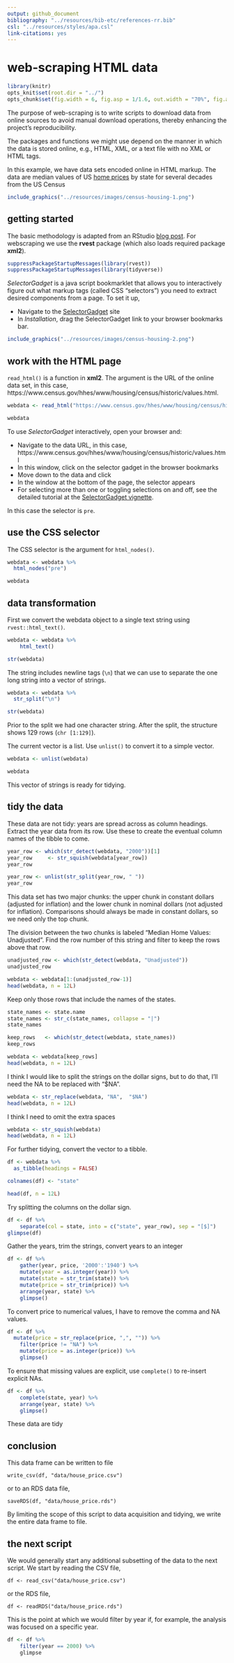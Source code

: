 ```yaml
---
output: github_document
bibliography: "../resources/bib-etc/references-rr.bib"
csl: "../resources/styles/apa.csl"
link-citations: yes
--- 
```


# web-scraping HTML data

```r
library(knitr)
opts_knit$set(root.dir = "../")
opts_chunk$set(fig.width = 6, fig.asp = 1/1.6, out.width = "70%", fig.align = "center", collapse = TRUE)
```

The purpose of web-scraping is to write scripts to download data from online sources to avoid manual download operations, thereby enhancing the project's reproducibility. 

The packages and functions we might  use depend on the manner in which the data is stored online, e.g., HTML, XML, or a text file with no XML or HTML tags. 

In this example, we have data sets encoded online in HTML markup. The data are median values of US [home prices](https://www.census.gov/hhes/www/housing/census/historic/values.html) by state for several decades from the US Census

```r
include_graphics("../resources/images/census-housing-1.png")
```


## getting started 

The basic methodology is adapted from an RStudio [blog post](https://blog.rstudio.com/2014/11/24/rvest-easy-web-scraping-with-r/). For webscraping we use the **rvest** package (which also loads required package **xml2**). 

```r
suppressPackageStartupMessages(library(rvest))
suppressPackageStartupMessages(library(tidyverse))
```

*SelectorGadget* is a java script bookmarklet that allows you to interactively figure out what markup tags (called CSS "selectors") you need to extract desired components from a page. To set it up, 

- Navigate to the [SelectorGadget](https://cran.r-project.org/web/packages/rvest/vignettes/selectorgadget.html) site 
- In *Installation*, drag the SelectorGadget link to your browser bookmarks bar. 



```r
include_graphics("../resources/images/census-housing-2.png")
```



## work with the HTML page

`read_html()` is a function in **xml2**. The argument is the URL of the online data set, in this case, https://www.census.gov/hhes/www/housing/census/historic/values.html. 

```r
webdata <- read_html("https://www.census.gov/hhes/www/housing/census/historic/values.html")

webdata
```

To use *SelectorGadget* interactively, open your browser and:  


- Navigate to the data URL, in this case,  https://www.census.gov/hhes/www/housing/census/historic/values.html
- In this window, click on the selector gadget in the browser bookmarks 
- Move down to the data and click 
- In the window at the bottom of the page, the selector appears 
- For selecting more than one or toggling selections on and off, see the detailed tutorial at the [SelectorGadget vignette](https://cran.r-project.org/web/packages/rvest/vignettes/selectorgadget.html). 


In this case the selector is `pre`. 


## use the CSS selector

The CSS selector is the argument for  `html_nodes()`. 

```r
webdata <- webdata %>%
  html_nodes("pre")

webdata
```

## data transformation 

First we convert the webdata object to a single text string using `rvest::html_text()`. 

```r
webdata <- webdata %>%
	html_text()

str(webdata)
```


The string includes newline tags (`\n`) that we can use to separate the one long string into a vector of strings. 


```r
webdata <- webdata %>%
  str_split("\n")

str(webdata)
```

Prior to the split we had one character string. After the split, the structure shows 129 rows (`chr [1:129]`). 

The current vector is a list. Use `unlist()` to convert it to a simple vector. 
```r
webdata <- unlist(webdata)

webdata
```

This vector of strings is ready for tidying. 

## tidy the data

These data are not tidy: years are spread across as column headings. Extract the year data from its row. Use these to create the eventual column names of the tibble to come. 

```r
year_row <- which(str_detect(webdata, "2000"))[1]
year_row     <- str_squish(webdata[year_row])
year_row

year_row <- unlist(str_split(year_row, " "))
year_row
```

This data set has two major chunks: the upper chunk in constant dollars (adjusted for inflation) and the lower chunk in nominal dollars (not adjusted for inflation). Comparisons should always be made in constant dollars, so we need only the top chunk. 

The division between the two chunks is labeled "Median Home Values: Unadjusted". Find the row number of this string and filter to keep the rows above that row. 

```r
unadjusted_row <- which(str_detect(webdata, "Unadjusted"))
unadjusted_row

webdata <- webdata[1:(unadjusted_row-1)]
head(webdata, n = 12L)
```

Keep only those rows that include the names of the states.

```r
state_names <- state.name
state_names <- str_c(state_names, collapse = "|")
state_names

keep_rows   <- which(str_detect(webdata, state_names))
keep_rows

webdata <- webdata[keep_rows]
head(webdata, n = 12L)
```

I think I would like to split the strings on the dollar signs, but to do that, I'll need the NA to be replaced with "$NA". 

```r
webdata <- str_replace(webdata, "NA",  "$NA")
head(webdata, n = 12L)
```

I think I need to omit the extra spaces

```r
webdata <- str_squish(webdata)
head(webdata, n = 12L)
```

For further tidying, convert the vector to a tibble.

```r
df <- webdata %>%
  as_tibble(headings = FALSE)

colnames(df) <- "state"

head(df, n = 12L)
```

Try splitting the columns on the dollar sign. 

```r
df <- df %>% 
	separate(col = state, into = c("state", year_row), sep = "[$]")
glimpse(df)
```

Gather the years, trim the strings, convert years to an integer

```r
df <- df %>% 
	gather(year, price, '2000':'1940') %>% 
	mutate(year = as.integer(year)) %>% 
	mutate(state = str_trim(state)) %>% 
	mutate(price = str_trim(price)) %>% 
	arrange(year, state) %>% 
	glimpse()
```

To  convert price to numerical values, I have to  remove the comma and NA values. 

```r
df <- df %>%
  mutate(price = str_replace(price, ",", "")) %>% 
	filter(price != "NA") %>% 
	mutate(price = as.integer(price)) %>% 
	glimpse()
```

To ensure that missing values are explicit, use `complete()` to re-insert explicit NAs. 

```r
df <- df %>% 
	complete(state, year) %>% 
	arrange(year, state) %>% 
	glimpse()
```

These data are tidy

## conclusion

This data frame can be written to file 

    write_csv(df, "data/house_price.csv")

or to an RDS data file, 

    saveRDS(df, "data/house_price.rds")

By limiting the scope of this script to data acquisition and tidying, we write the entire data frame to file.




## the next script 

We would generally start any additional subsetting of the data to the next script. We start by reading the CSV file,  

    df <- read_csv("data/house_price.csv")

or the RDS file, 

    df <- readRDS("data/house_price.rds")

This is the point at which we would filter by year if, for example, the analysis was focused on a specific year. 

```r
df <- df %>% 
	filter(year == 2000) %>% 
	glimpse
```

